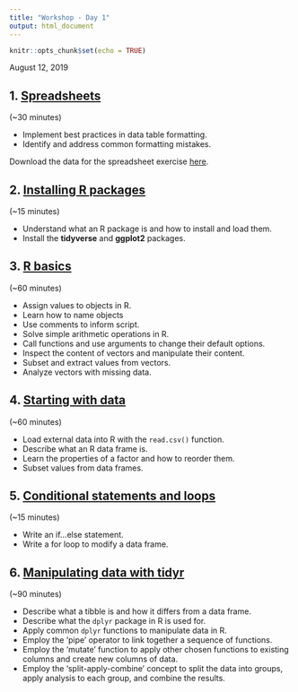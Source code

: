 ```yaml
---
title: "Workshop - Day 1"
output: html_document
---
```


```r
knitr::opts_chunk$set(echo = TRUE)
```

August 12, 2019 

## 1. [Spreadsheets](./01-spreadsheets.html)
(~30 minutes)

*  Implement best practices in data table formatting.
*  Identify and address common formatting mistakes.

Download the data for the spreadsheet exercise [here](https://ndownloader.figshare.com/files/2252083).

## 2. [Installing R packages](./02-packages.html)
(~15 minutes)

*  Understand what an R package is and how to install and load them.
*  Install the <b>tidyverse</b> and <b>ggplot2</b> packages.
 
## 3. [R basics](./03-rbasics.html)
(~60 minutes)

*  Assign values to objects in R.   
*  Learn how to name objects   
*  Use comments to inform script.   
*  Solve simple arithmetic operations in R.   
*  Call functions and use arguments to change their default options.   
*  Inspect the content of vectors and manipulate their content.   
*  Subset and extract values from vectors.   
*  Analyze vectors with missing data.

## 4. [Starting with data](./04-dataframes.html)
(~60 minutes)

*  Load external data into R with the `read.csv()` function.
*  Describe what an R data frame is.
*  Learn the properties of a factor and how to reorder them.
*  Subset values from data frames.

## 5. [Conditional statements and loops](./05-ifelsefor.html)
(~15 minutes)

*  Write an if...else statement.
*  Write a for loop to modify a data frame.

## 6. [Manipulating data with tidyr](./06-tidyr.html)
(~90 minutes)

*  Describe what a tibble is and how it differs from a data frame.
*  Describe what the `dplyr` package in R is used for.
*  Apply common `dplyr` functions to manipulate data in R.
*  Employ the ‘pipe’ operator to link together a sequence of functions.
*  Employ the ‘mutate’ function to apply other chosen functions to existing columns and create new columns of data.
*  Employ the ‘split-apply-combine’ concept to split the data into groups, apply analysis to each group, and combine the results.


